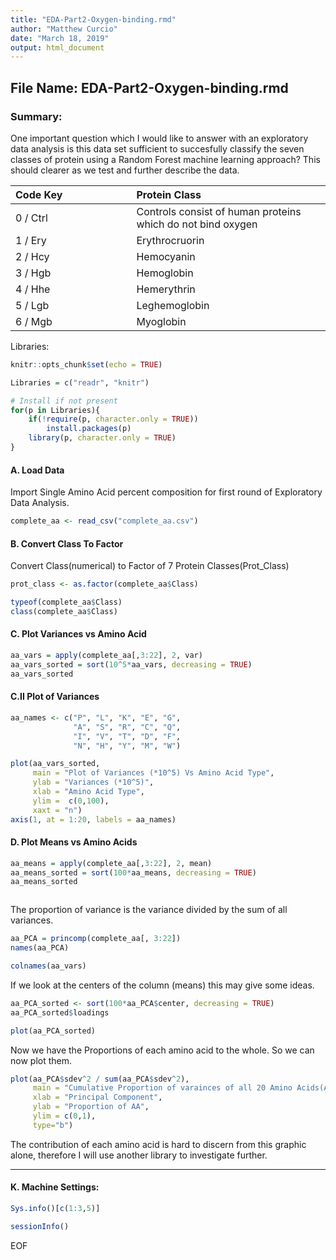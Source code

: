 ```yaml
---
title: "EDA-Part2-Oxygen-binding.rmd"
author: "Matthew Curcio"
date: "March 18, 2019"
output: html_document
---
```


## File Name: EDA-Part2-Oxygen-binding.rmd

### Summary: 
One important question which I would like to answer with an exploratory
data analysis is this data set sufficient to succesfully classify the seven classes of protein using a Random Forest machine learning approach? This should clearer as we test and further describe the data.

| Code Key | Protein Class  |
|:---------|:---------------|
| 0 / Ctrl | Controls consist of human proteins which do not bind oxygen |
| 1 / Ery  | Erythrocruorin |
| 2 / Hcy  | Hemocyanin     |
| 3 / Hgb  | Hemoglobin     |
| 4 / Hhe  | Hemerythrin    |
| 5 / Lgb  | Leghemoglobin  |
| 6 / Mgb  | Myoglobin      |


Libraries:
```r
knitr::opts_chunk$set(echo = TRUE)

Libraries = c("readr", "knitr")

# Install if not present
for(p in Libraries){
    if(!require(p, character.only = TRUE))
        install.packages(p)
    library(p, character.only = TRUE)
}
```


#### A. Load Data
Import Single Amino Acid percent composition for first round of Exploratory Data Analysis.
```r
complete_aa <- read_csv("complete_aa.csv")
```


#### B. Convert Class To Factor
Convert Class(numerical) to Factor of 7 Protein Classes(Prot_Class)
```r
prot_class <- as.factor(complete_aa$Class)

typeof(complete_aa$Class)
class(complete_aa$Class)
```


#### C. Plot Variances vs Amino Acid

```r
aa_vars = apply(complete_aa[,3:22], 2, var)
aa_vars_sorted = sort(10^5*aa_vars, decreasing = TRUE)
aa_vars_sorted
```

#### C.II Plot of Variances
```r
aa_names <- c("P", "L", "K", "E", "G", 
              "A", "S", "R", "C", "Q", 
              "I", "V", "T", "D", "F", 
              "N", "H", "Y", "M", "W") 

plot(aa_vars_sorted,
     main = "Plot of Variances (*10^5) Vs Amino Acid Type",
     ylab = "Variances (*10^5)",
     xlab = "Amino Acid Type",
     ylim =  c(0,100),
     xaxt = "n")
axis(1, at = 1:20, labels = aa_names)

```


#### D. Plot Means vs Amino Acids
```r
aa_means = apply(complete_aa[,3:22], 2, mean)
aa_means_sorted = sort(100*aa_means, decreasing = TRUE)
aa_means_sorted
```

```r

```


The proportion of variance is the variance divided by the sum of all variances. 
```r
aa_PCA = princomp(complete_aa[, 3:22])
names(aa_PCA)
```

```r
colnames(aa_vars)
```



If we look at the centers of the column (means) this may give some ideas.
```r
aa_PCA_sorted <- sort(100*aa_PCA$center, decreasing = TRUE)
aa_PCA_sorted$loadings

plot(aa_PCA_sorted)
```




Now we have the Proportions of each amino acid to the whole. So we can now plot them. 
```r
plot(aa_PCA$sdev^2 / sum(aa_PCA$sdev^2), 
     main = "Cumulative Proportion of varainces of all 20 Amino Acids(AA)",
     xlab = "Principal Component",
     ylab = "Proportion of AA",
     ylim = c(0,1),
     type="b")
```

The contribution of each amino acid is hard to discern from this graphic alone, therefore  I will use another library to investigate further.

---

#### K. Machine Settings:
```r
Sys.info()[c(1:3,5)]
```
```r
sessionInfo()
```
EOF

